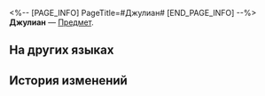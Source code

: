 <%-- [PAGE_INFO]
PageTitle=#Джулиан#
[END_PAGE_INFO] --%>
{{Предмет Инфобокс
|id          = 250119
|Изображение = Предмет Джулиан.png
|Тип         = 
|Инвентарь   = 
|Редкость    = 3
|Эффект      = 
|Описание    = 
}}
'''Джулиан''' — [[Предмет]].

==На других языках==
{{На других языках
|en   = Julian
|zhs  = 尤利安
|zht  = 尤利安
|ja   = ジュリアン
|ko   = 줄리안
|es   = Julian
|fr   = Julian
|ru   = Джулиан
|th   = Julian
|vi   = Julian
|de   = Julian
|id   = Julian
|pt   = Julian
}}

==История изменений==
{{История изменений|3.5}}